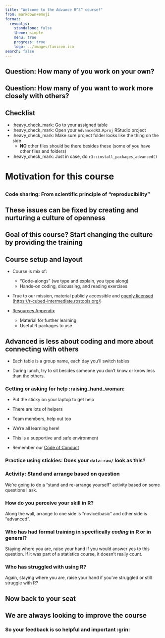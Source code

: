 ```yaml
---
title: "Welcome to the Advance R^3^ course!"
from: markdown+emoji
format:
  revealjs:
    standalone: false
    theme: simple
    menu: true
    progress: true
    logo: ../images/favicon.ico
search: false
---
```


## Question: How many of you work on your own?

## Question: How many of you want to work more closely with others?

## Checklist

-   :heavy_check_mark: Go to your assigned table
-   :heavy_check_mark: Open your `AdvancedR3.Rproj` RStudio project
-   :heavy_check_mark: Make sure project folder looks like the thing on
    the side
    -   **NO** other files should be there besides these (some of you
        have other files and folders)
-   :heavy_check_mark: Just in case, do
    `r3::install_packages_advanced()`

# Motivation for this course

## 

### Code sharing: From scientific principle of "reproducibility"

## These issues can be fixed by creating and nurturing a culture of openness

## Goal of this course? Start changing the culture by providing the training {.center}

## Course setup and layout

-   Course is mix of:

    -   "Code-alongs" (we type and explain, you type along)
    -   Hands-on coding, discussing, and reading exercises

-   True to our mission, material publicly accessible and [openly
    licensed](https://r-cubed-intermediate.rostools.org/license.html)
    (<https://r-cubed-intermediate.rostools.org/>)

-   [Resources
    Appendix](https://r-cubed-intermediate.rostools.org/resources.html)

    -   Material for further learning
    -   Useful R packages to use

## Advanced is less about coding and more about connecting with others

-   Each table is a group name, each day you'll switch tables

-   During lunch, try to sit besides someone you don't know or know less
    than the others.

### Getting or asking for help :raising_hand_woman:

-   Put the sticky on your laptop to get help

-   There are lots of helpers

-   Team members, help out too

-   We're all learning here!

-   This is a supportive and safe environment

-   Remember our [Code of Conduct](conduct.html)

### Practice using stickies: Does your `data-raw/` look as this?

### Activity: Stand and arrange based on question

We're going to do a "stand and re-arrange yourself" activity based on
some questions I ask.

### How do you perceive your skill in R?

Along the wall, arrange to one side is "novice/basic" and other side is
"advanced".

### Who has had formal training in specifically *coding* in R or in general?

Staying where you are, raise your hand if you would answer yes to this
question. If it was part of a statistics course, it doesn't really
count.

### Who has struggled with using R?

Again, staying where you are, raise your hand if you've struggled or
still struggle with R?

## Now back to your seat

## We are always looking to improve the course

### So your feedback is so helpful and important :grin:
